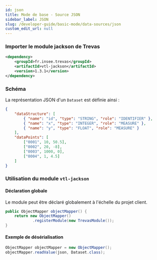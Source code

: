 ```yaml
---
id: json
title: Mode de base - Source JSON
sidebar_label: JSON
slug: /developer-guide/basic-mode/data-sources/json
custom_edit_url: null
---
```


### Importer le module jackson de Trevas

```xml
<dependency>
    <groupId>fr.insee.trevas</groupId>
    <artifactId>vtl-jackson</artifactId>
    <version>1.3.1</version>
</dependency>
```

### Schéma

La représentation JSON d'un `Dataset` est définie ainsi :

```json
{
	"dataStructure": [
		{ "name": "id", "type": "STRING", "role": "IDENTIFIER" },
		{ "name": "x", "type": "INTEGER", "role": "MEASURE" },
		{ "name": "y", "type": "FLOAT", "role": "MEASURE" }
	],
	"dataPoints": [
		["0001", 10, 50.5],
		["0002", 20, -8],
		["0003", 1000, 0],
		["0004", 1, 4.5]
	]
}
```

### Utilisation du module `vtl-jackson`

#### Déclaration globale

Le module peut être déclaré globalement à l'échelle du projet client.

```java
public ObjectMapper objectMapper() {
    return new ObjectMapper()
            .registerModule(new TrevasModule());
}
```

#### Exemple de désérialisation

```java
ObjectMapper objectMapper = new ObjectMapper();
objectMapper.readValue(json, Dataset.class);
```
